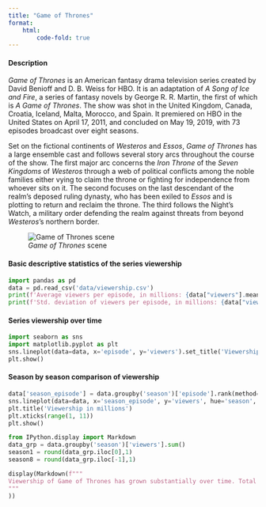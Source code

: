 ```yaml
---
title: "Game of Thrones"
format: 
    html:
        code-fold: true
---
```


#### Description
*Game of Thrones* is an American fantasy drama television series created by David Benioff and D. B. Weiss for HBO. It is an adaptation of *A Song of Ice and Fire*, a series of fantasy novels by George R. R. Martin, the first of which is *A Game of Thrones*. The show was shot in the United Kingdom, Canada, Croatia, Iceland, Malta, Morocco, and Spain. It premiered on HBO in the United States on April 17, 2011, and concluded on May 19, 2019, with 73 episodes broadcast over eight seasons.

Set on the fictional continents of *Westeros* and *Essos*, *Game of Thrones* has a large ensemble cast and follows several story arcs throughout the course of the show. The first major arc concerns the *Iron Throne* of the *Seven Kingdoms* of *Westeros* through a web of political conflicts among the noble families either vying to claim the throne or fighting for independence from whoever sits on it. The second focuses on the last descendant of the realm's deposed ruling dynasty, who has been exiled to *Essos* and is plotting to return and reclaim the throne. The third follows the Night's Watch, a military order defending the realm against threats from beyond *Westeros*'s northern border.

![*Game of Thrones* scene](images/got.jpeg)

#### Basic descriptive statistics of the series viewership
```python
import pandas as pd
data = pd.read_csv('data/viewership.csv')
print(f'Average viewers per episode, in millions: {data["viewers"].mean():.2f}')
print(f'Std. deviation of viewers per episode, in millions: {data["viewers"].std():.2f}')
```

#### Series viewership over time
```python
import seaborn as sns
import matplotlib.pyplot as plt
sns.lineplot(data=data, x='episode', y='viewers').set_title('Viewership in millions')
plt.show()
```

#### Season by season comparison of viewership
```python
data['season_episode'] = data.groupby('season')['episode'].rank(method='first', ascending=True)
sns.lineplot(data=data, x='season_episode', y='viewers', hue='season', )
plt.title('Viewership in millions')
plt.xticks(range(1, 11))
plt.show()
```

```python
from IPython.display import Markdown
data_grp = data.groupby('season')['viewers'].sum()
season1 = round(data_grp.iloc[0],1)
season8 = round(data_grp.iloc[-1],1)

display(Markdown(f"""
Viewership of Game of Thrones has grown substantially over time. Total viewers per season increased from {season1} to {season8} millions over the course of 8 seasons. 
"""
))
```